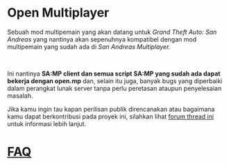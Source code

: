 # Open Multiplayer

Sebuah mod multipemain yang akan datang untuk _Grand Theft Auto: San Andreas_ yang nantinya akan sepenuhnya kompatibel dengan mod multipemain yang sudah ada di _San Andreas Multiplayer._

<br />

Ini nantinya **SA:MP client dan semua script SA:MP yang sudah ada dapat bekerja dengan open.mp** dan, selain itu juga, banyak bugs yang diperbaiki dalam perangkat lunak server tanpa perlu peretasan ataupun penyelesaian masalah.

Jika kamu ingin tau kapan perilisan publik direncanakan atau bagaimana kamu dapat berkontribusi pada proyek ini, silahkan lihat [forum thread ini](https://forum.open.mp/showthread.php?tid=99) untuk informasi lebih lanjut.

# [FAQ](/faq)
